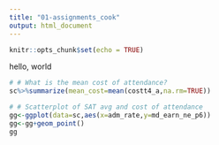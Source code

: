 ```yaml
---
title: "01-assignments_cook"
output: html_document
---
```


```r
knitr::opts_chunk$set(echo = TRUE)
```
hello, world


```r
# # What is the mean cost of attendance?
sc%>%summarize(mean_cost=mean(costt4_a,na.rm=TRUE))

# # Scatterplot of SAT avg and cost of attendance
gg<-ggplot(data=sc,aes(x=adm_rate,y=md_earn_ne_p6))
gg<-gg+geom_point()
gg
```

```r

```


##
